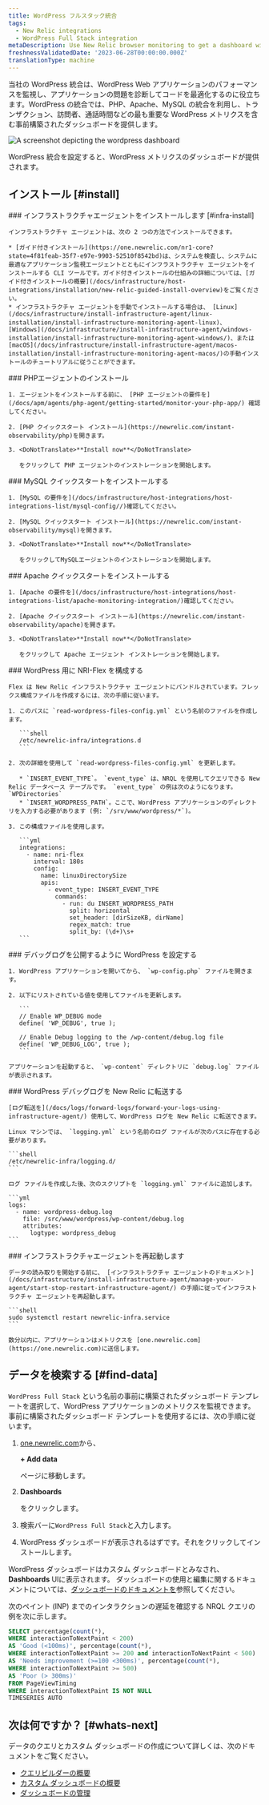 ```yaml
---
title: WordPress フルスタック統合
tags:
  - New Relic integrations
  - WordPress Full Stack integration
metaDescription: Use New Relic browser monitoring to get a dashboard with metrics from your Wordpress.
freshnessValidatedDate: '2023-06-28T00:00:00.000Z'
translationType: machine
---
```



当社の WordPress 統合は、WordPress Web アプリケーションのパフォーマンスを監視し、アプリケーションの問題を診断してコードを最適化するのに役立ちます。WordPress の統合では、PHP、Apache、MySQL の統合を利用し、トランザクション、訪問者、通話時間などの最も重要な WordPress メトリクスを含む事前構築されたダッシュボードを提供します。

<img
  title="WordPress dashboard"
  alt="A screenshot depicting the wordpress dashboard"
  src={infrastructureWordPressIntegrationDashboard}
/>

<figcaption>
  WordPress 統合を設定すると、WordPress メトリクスのダッシュボードが提供されます。
</figcaption>

## インストール [#install]

<Steps>
  <Step>
    ### インフラストラクチャエージェントをインストールします [#infra-install]

    インフラストラクチャ エージェントは、次の 2 つの方法でインストールできます。

    * [ガイド付きインストール](https://one.newrelic.com/nr1-core?state=4f81feab-35f7-e97e-9903-52510f8542bd)は、システムを検査し、システムに最適なアプリケーション監視エージェントとともにインフラストラクチャ エージェントをインストールする CLI ツールです。ガイド付きインストールの仕組みの詳細については、[ガイド付きインストールの概要](/docs/infrastructure/host-integrations/installation/new-relic-guided-install-overview)をご覧ください。
    * インフラストラクチャ エージェントを手動でインストールする場合は、 [Linux](/docs/infrastructure/install-infrastructure-agent/linux-installation/install-infrastructure-monitoring-agent-linux)、 [Windows](/docs/infrastructure/install-infrastructure-agent/windows-installation/install-infrastructure-monitoring-agent-windows/)、または [macOS](/docs/infrastructure/install-infrastructure-agent/macos-installation/install-infrastructure-monitoring-agent-macos/)の手動インストールのチュートリアルに従うことができます。
  </Step>

  <Step>
    ### PHPエージェントのインストール

    1. エージェントをインストールする前に、 [PHP エージェントの要件を](/docs/apm/agents/php-agent/getting-started/monitor-your-php-app/) 確認してください。

    2. [PHP クイックスタート インストール](https://newrelic.com/instant-observability/php)を開きます。

    3. <DoNotTranslate>**Install now**</DoNotTranslate>

       をクリックして PHP エージェントのインストレーションを開始します。
  </Step>

  <Step>
    ### MySQL クイックスタートをインストールする

    1. [MySQL の要件を](/docs/infrastructure/host-integrations/host-integrations-list/mysql-config//)確認してください。

    2. [MySQL クイックスタート インストール](https://newrelic.com/instant-observability/mysql)を開きます。

    3. <DoNotTranslate>**Install now**</DoNotTranslate>

       をクリックしてMySQLエージェントのインストレーションを開始します。
  </Step>

  <Step>
    ### Apache クイックスタートをインストールする

    1. [Apache の要件を](/docs/infrastructure/host-integrations/host-integrations-list/apache-monitoring-integration/)確認してください。

    2. [Apache クイックスタート インストール](https://newrelic.com/instant-observability/apache)を開きます。

    3. <DoNotTranslate>**Install now**</DoNotTranslate>

       をクリックして Apache エージェント インストレーションを開始します。
  </Step>

  <Step>
    ### WordPress 用に NRI-Flex を構成する

    Flex は New Relic インフラストラクチャ エージェントにバンドルされています。フレックス構成ファイルを作成するには、次の手順に従います。

    1. このパスに `read-wordpress-files-config.yml` という名前のファイルを作成します。

       ```shell
       /etc/newrelic-infra/integrations.d
       ```

    2. 次の詳細を使用して `read-wordpress-files-config.yml` を更新します。

       * `INSERT_EVENT_TYPE`。 `event_type` は、NRQL を使用してクエリできる New Relic データベース テーブルです。 `event_type` の例は次のようになります。 `WPDirectories`
       * `INSERT_WORDPRESS_PATH`。ここで、WordPress アプリケーションのディレクトリを入力する必要があります (例: `/srv/www/wordpress/*`)。

    3. この構成ファイルを使用します。

       ```yml
       integrations:
         - name: nri-flex
           interval: 180s
           config:
             name: linuxDirectorySize
             apis:
               - event_type: INSERT_EVENT_TYPE
                 commands:
                   - run: du INSERT_WORDPRESS_PATH
                     split: horizontal
                     set_header: [dirSizeKB, dirName]
                     regex_match: true
                     split_by: (\d+)\s+
       ```
  </Step>

  <Step>
    ### デバッグログを公開するように WordPress を設定する

    1. WordPress アプリケーションを開いてから、 `wp-config.php` ファイルを開きます。

    2. 以下にリストされている値を使用してファイルを更新します。

       ```
       // Enable WP_DEBUG mode
       define( 'WP_DEBUG', true );

       // Enable Debug logging to the /wp-content/debug.log file
       define( 'WP_DEBUG_LOG', true );
       ```

    アプリケーションを起動すると、 `wp-content` ディレクトリに `debug.log` ファイルが表示されます。
  </Step>

  <Step>
    ### WordPress デバッグログを New Relic に転送する

    [ログ転送を](/docs/logs/forward-logs/forward-your-logs-using-infrastructure-agent/) 使用して、WordPress ログを New Relic に転送できます。

    Linux マシンでは、 `logging.yml` という名前のログ ファイルが次のパスに存在する必要があります。

    ```shell
    /etc/newrelic-infra/logging.d/
    ```

    ログ ファイルを作成した後、次のスクリプトを `logging.yml` ファイルに追加します。

    ```yml
    logs:
      - name: wordpress-debug.log
        file: /src/www/wordpress/wp-content/debug.log
        attributes:
          logtype: wordpress_debug
    ```
  </Step>

  <Step>
    ### インフラストラクチャエージェントを再起動します

    データの読み取りを開始する前に、 [インフラストラクチャ エージェントのドキュメント](/docs/infrastructure/install-infrastructure-agent/manage-your-agent/start-stop-restart-infrastructure-agent/) の手順に従ってインフラストラクチャ エージェントを再起動します。

    ```shell
    sudo systemctl restart newrelic-infra.service
    ```

    数分以内に、アプリケーションはメトリクスを [one.newrelic.com](https://one.newrelic.com)に送信します。
  </Step>
</Steps>

## データを検索する [#find-data]

`WordPress Full Stack` という名前の事前に構築されたダッシュボード テンプレートを選択して、WordPress アプリケーションのメトリクスを監視できます。事前に構築されたダッシュボード テンプレートを使用するには、次の手順に従います。

1. [one.newrelic.com](https://one.newrelic.com)から、

   <DoNotTranslate>**+ Add data**</DoNotTranslate>

   ページに移動します。

2. <DoNotTranslate>**Dashboards**</DoNotTranslate>

   をクリックします。

3. 検索バーに`WordPress Full Stack`と入力します。

4. WordPress ダッシュボードが表示されるはずです。それをクリックしてインストールします。

WordPress ダッシュボードはカスタム ダッシュボードとみなされ、<DoNotTranslate>**Dashboards**</DoNotTranslate> UIに表示されます。 ダッシュボードの使用と編集に関するドキュメントについては、[ダッシュボードのドキュメントを](/docs/query-your-data/explore-query-data/dashboards/introduction-dashboards)参照してください。

次のペイント (INP) までのインタラクションの遅延を確認する NRQL クエリの例を次に示します。

```sql
SELECT percentage(count(*), 
WHERE interactionToNextPaint < 200)
AS 'Good (<100ms)', percentage(count(*), 
WHERE interactionToNextPaint >= 200 and interactionToNextPaint < 500) 
AS 'Needs improvement (>=100 <300ms)', percentage(count(*), 
WHERE interactionToNextPaint >= 500) 
AS 'Poor (> 300ms)' 
FROM PageViewTiming 
WHERE interactionToNextPaint IS NOT NULL 
TIMESERIES AUTO
```

## 次は何ですか？ [#whats-next]

データのクエリとカスタム ダッシュボードの作成について詳しくは、次のドキュメントをご覧ください。

* [クエリビルダーの概要](/docs/query-your-data/explore-query-data/query-builder/introduction-query-builder)
* [カスタム ダッシュボードの概要](/docs/query-your-data/explore-query-data/dashboards/introduction-dashboards)
* [ダッシュボードの管理](/docs/query-your-data/explore-query-data/dashboards/manage-your-dashboard)
